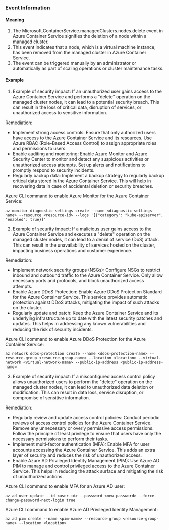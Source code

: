 
### Event Information

#### Meaning

1. The Microsoft.ContainerService.managedClusters.nodes.delete event in Azure Container Service signifies the deletion of a node within a managed cluster.
2. This event indicates that a node, which is a virtual machine instance, has been removed from the managed cluster in Azure Container Service.
3. The event can be triggered manually by an administrator or automatically as part of scaling operations or cluster maintenance tasks.

#### Example

1. Example of security impact: If an unauthorized user gains access to the Azure Container Service and performs a "delete" operation on the managed cluster nodes, it can lead to a potential security breach. This can result in the loss of critical data, disruption of services, or unauthorized access to sensitive information.

Remediation:
- Implement strong access controls: Ensure that only authorized users have access to the Azure Container Service and its resources. Use Azure RBAC (Role-Based Access Control) to assign appropriate roles and permissions to users.
- Enable auditing and monitoring: Enable Azure Monitor and Azure Security Center to monitor and detect any suspicious activities or unauthorized access attempts. Set up alerts and notifications to promptly respond to security incidents.
- Regularly backup data: Implement a backup strategy to regularly backup critical data stored in the Azure Container Service. This will help in recovering data in case of accidental deletion or security breaches.

Azure CLI command to enable Azure Monitor for the Azure Container Service:
```
az monitor diagnostic-settings create --name <diagnostic-settings-name> --resource <resource-id> --logs '[{"category": "kube-apiserver", "enabled": true}]'
```

2. Example of security impact: If a malicious user gains access to the Azure Container Service and executes a "delete" operation on the managed cluster nodes, it can lead to a denial of service (DoS) attack. This can result in the unavailability of services hosted on the cluster, impacting business operations and customer experience.

Remediation:
- Implement network security groups (NSGs): Configure NSGs to restrict inbound and outbound traffic to the Azure Container Service. Only allow necessary ports and protocols, and block unauthorized access attempts.
- Enable Azure DDoS Protection: Enable Azure DDoS Protection Standard for the Azure Container Service. This service provides automatic protection against DDoS attacks, mitigating the impact of such attacks on the cluster.
- Regularly update and patch: Keep the Azure Container Service and its underlying infrastructure up to date with the latest security patches and updates. This helps in addressing any known vulnerabilities and reducing the risk of security incidents.

Azure CLI command to enable Azure DDoS Protection for the Azure Container Service:
```
az network ddos-protection create --name <ddos-protection-name> --resource-group <resource-group-name> --location <location> --virtual-network <virtual-network-name> --public-ip-address <public-ip-address-name>
```

3. Example of security impact: If a misconfigured access control policy allows unauthorized users to perform the "delete" operation on the managed cluster nodes, it can lead to unauthorized data deletion or modification. This can result in data loss, service disruption, or compromise of sensitive information.

Remediation:
- Regularly review and update access control policies: Conduct periodic reviews of access control policies for the Azure Container Service. Remove any unnecessary or overly permissive access permissions. Follow the principle of least privilege to ensure that users have only the necessary permissions to perform their tasks.
- Implement multi-factor authentication (MFA): Enable MFA for user accounts accessing the Azure Container Service. This adds an extra layer of security and reduces the risk of unauthorized access.
- Enable Azure AD Privileged Identity Management (PIM): Use Azure AD PIM to manage and control privileged access to the Azure Container Service. This helps in reducing the attack surface and mitigating the risk of unauthorized actions.

Azure CLI command to enable MFA for an Azure AD user:
```
az ad user update --id <user-id> --password <new-password> --force-change-password-next-login true
```

Azure CLI command to enable Azure AD Privileged Identity Management:
```
az ad pim create --name <pim-name> --resource-group <resource-group-name> --location <location>
```

